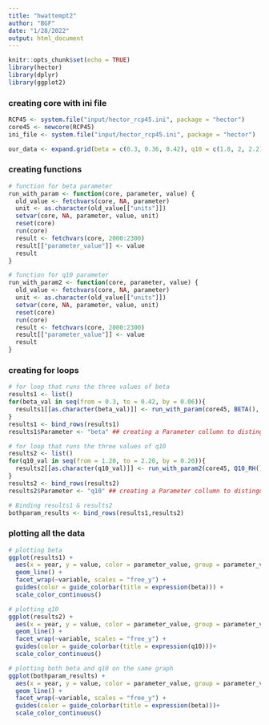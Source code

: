 ```yaml
---
title: "hwattempt2"
author: "BGF"
date: "1/28/2022"
output: html_document
---
```


```r
knitr::opts_chunk$set(echo = TRUE)
library(hector)
library(dplyr)
library(ggplot2)
```

### creating core with ini file
```r
RCP45 <- system.file("input/hector_rcp45.ini", package = "hector")
core45 <- newcore(RCP45)
ini_file <- system.file("input/hector_rcp45.ini", package = "hector") 

our_data <- expand.grid(beta = c(0.3, 0.36, 0.42), q10 = c(1.8, 2, 2.2))
```

### creating functions 
```r
# function for beta parameter 
run_with_param <- function(core, parameter, value) {
  old_value <- fetchvars(core, NA, parameter)
  unit <- as.character(old_value[["units"]])
  setvar(core, NA, parameter, value, unit)
  reset(core)
  run(core)
  result <- fetchvars(core, 2000:2300)
  result[["parameter_value"]] <- value
  result
}

# function for q10 parameter 
run_with_param2 <- function(core, parameter, value) {
  old_value <- fetchvars(core, NA, parameter)
  unit <- as.character(old_value[["units"]])
  setvar(core, NA, parameter, value, unit)
  reset(core)
  run(core)
  result <- fetchvars(core, 2000:2300)
  result[["parameter_value"]] <- value
  result
}
```

### creating for loops 
```r
# for loop that runs the three values of beta 
results1 <- list()
for(beta_val in seq(from = 0.3, to = 0.42, by = 0.06)){
  results1[[as.character(beta_val)]] <- run_with_param(core45, BETA(), beta_val )
}
results1 <- bind_rows(results1)
results1$Parameter <- "beta" ## creating a Parameter collumn to distinguish between beta & q10 

# for loop that runs the three values of q10
results2 <- list()
for(q10_val in seq(from = 1.20, to = 2.20, by = 0.20)){
  results2[[as.character(q10_val)]] <- run_with_param2(core45, Q10_RH(), q10_val )
}
results2 <- bind_rows(results2)
results2$Parameter <- "q10" ## creating a Parameter collumn to distinguish between beta & q10

# Binding results1 & results2
bothparam_results <- bind_rows(results1,results2)


```

### plotting all the data
```r
# plotting beta
ggplot(results1) +
  aes(x = year, y = value, color = parameter_value, group = parameter_value) +
  geom_line() +
  facet_wrap(~variable, scales = "free_y") +
  guides(color = guide_colorbar(title = expression(beta))) +
  scale_color_continuous()

# plotting q10
ggplot(results2) +
  aes(x = year, y = value, color = parameter_value, group = parameter_value) +
  geom_line() +
  facet_wrap(~variable, scales = "free_y") +
  guides(color = guide_colorbar(title = expression(q10)))+
  scale_color_continuous()

# plotting both beta and q10 on the same graph
ggplot(bothparam_results) +
  aes(x = year, y = value, color = parameter_value, group = parameter_value) +
  geom_line() +
  facet_wrap(~variable, scales = "free_y") +
  guides(color = guide_colorbar(title = expression(beta)))+
  scale_color_continuous()
```

